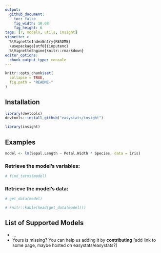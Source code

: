 ```yaml
---
output: 
  github_document:
    toc: false
    fig_width: 10.08
    fig_height: 6
tags: [r, models, utils, insight]
vignette: >
  %\VignetteIndexEntry{README}
  \usepackage[utf8]{inputenc}
  %\VignetteEngine{knitr::rmarkdown}
editor_options: 
  chunk_output_type: console
---
```



```r
knitr::opts_chunk$set(
  collapse = TRUE,
  fig.path = "README-"
)
```


## Installation


```r
library(devtools)
devtools::install_github("easystats/insight")
```
```r
library(insight)
```

## Examples

```r
model <- lm(Sepal.Length ~ Petal.Width * Species, data = iris)
```


### Retrieve the model's variables:

```r
# find_terms(model)
```

### Retrieve the model's data:

```r
# get_data(model)
```
```r
# knitr::kable(head(get_data(model)))
```


## List of Supported Models

- ...
- Yours is missing? You can help us adding it by **contributing** [add link to some page, maybe hosted on easystats/easystats?]

